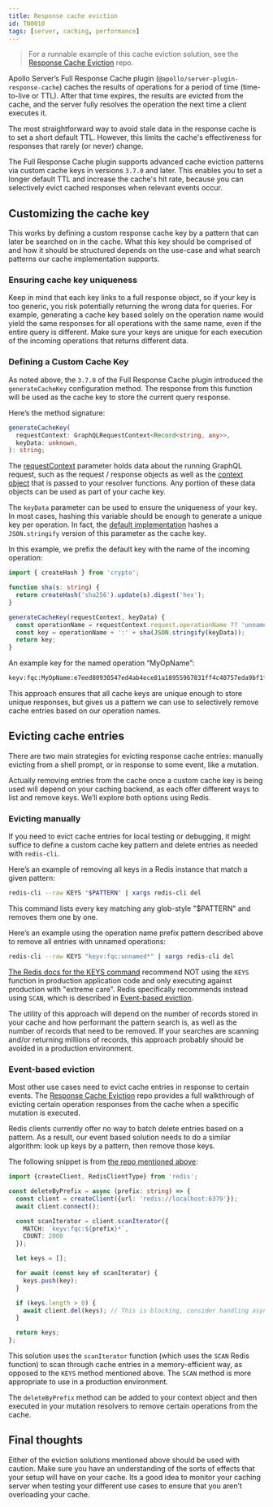 ```yaml
---
title: Response cache eviction
id: TN0010
tags: [server, caching, performance]
---
```


> For a runnable example of this cache eviction solution, see the [Response Cache Eviction](https://github.com/apollosolutions/response-cache-eviction) repo.

Apollo Server’s Full Response Cache plugin (`@apollo/server-plugin-response-cache`) caches the results of operations for a period of time (time-to-live or TTL). After that time expires, the results are evicted from the cache, and the server fully resolves the operation the next time a client executes it.

The most straightforward way to avoid stale data in the response cache is to set a short default TTL. However, this limits the cache's effectiveness for responses that rarely (or never) change.

The Full Response Cache plugin supports advanced cache eviction patterns via custom cache keys in versions `3.7.0` and later. This enables you to set a longer default TTL and increase the cache's hit rate, because you can selectively evict cached responses when relevant events occur.

## Customizing the cache key

This works by defining a custom response cache key by a pattern that can later be searched on in the cache. What this key should be comprised of and how it should be structured depends on the use-case and what search patterns our cache implementation supports.

### Ensuring cache key uniqueness

Keep in mind that each key links to a full response object, so if your key is too generic, you risk potentially returning the wrong data for queries. For example, generating a cache key based solely on the operation name would yield the same responses for all operations with the same name, even if the entire query is different. Make sure your keys are unique for each execution of the incoming operations that returns different data.

### Defining a Custom Cache Key

As noted above, the `3.7.0` of the Full Response Cache plugin introduced the `generateCacheKey` configuration method. The response from this function will be used as the cache key to store the current query response.

Here’s the method signature:

```typescript
generateCacheKey(
  requestContext: GraphQLRequestContext<Record<string, any>>,
  keyData: unknown,
): string;
```

The [requestContext](https://github.com/apollographql/apollo-server/blob/578dc68831d93d5809b78174d6179c10afc8c2ef/packages/server/src/externalTypes/requestPipeline.ts#L38) parameter holds data about the running GraphQL request, such as the request / response objects as well as the [context object](/apollo-server/data/resolvers/#the-context-argument) that is passed to your resolver functions. Any portion of these data objects can be used as part of your cache key.

The `keyData` parameter can be used to ensure the uniqueness of your key. In most cases, hashing this variable should be enough to generate a unique key per operation. In fact, the [default implementation](https://github.com/apollographql/apollo-server/blob/578dc68831d93d5809b78174d6179c10afc8c2ef/packages/plugin-response-cache/src/ApolloServerPluginResponseCache.ts#L182) hashes a `JSON.stringify` version of this parameter as the cache key.

In this example, we prefix the default key with the name of the incoming operation:

```typescript
import { createHash } from 'crypto';

function sha(s: string) {
  return createHash('sha256').update(s).digest('hex');
}

generateCacheKey(requestContext, keyData) {
  const operationName = requestContext.request.operationName ?? 'unnamed';
  const key = operationName + ':' + sha(JSON.stringify(keyData));
  return key;
}
```

An example key for the named operation “MyOpName”:

```bash
keyv:fqc:MyOpName:e7eed80930547ed4ab4ece81a18955967831ff4c40757eda9bf1f0de84e042f8
```

This approach ensures that all cache keys are unique enough to store unique responses, but gives us a pattern we can use to selectively remove cache entries based on our operation names.

## Evicting cache entries

There are two main strategies for evicting response cache entries: manually evicting from a shell prompt, or in response to some event, like a mutation.

Actually removing entries from the cache once a custom cache key is being used will depend on your caching backend, as each offer different ways to list and remove keys. We’ll explore both options using Redis.

### Evicting manually

If you need to evict cache entries for local testing or debugging, it might suffice to define a custom cache key pattern and delete entries as needed with `redis-cli`.

Here’s an example of removing all keys in a Redis instance that match a given pattern:

```bash
redis-cli --raw KEYS "$PATTERN" | xargs redis-cli del
```

This command lists every key matching any glob-style "$PATTERN" and removes them one by one.

Here’s an example using the operation name prefix pattern described above to remove all entries with unnamed operations:

```bash
redis-cli --raw KEYS "keyv:fqc:unnamed*" | xargs redis-cli del
```

[The Redis docs for the KEYS command](https://redis.io/commands/keys/) recommend NOT using the `KEYS` function in production application code and only executing against production with "extreme care". Redis specifically recommends instead using `SCAN`, which is described in [Event-based eviction](#event-based-eviction).

The utility of this approach will depend on the number of records stored in your cache and how performant the pattern search is, as well as the number of records that need to be removed. If your searches are scanning and/or returning millions of records, this approach probably should be avoided in a production environment.

### Event-based eviction

Most other use cases need to evict cache entries in response to certain events. The [Response Cache Eviction](https://github.com/apollosolutions/response-cache-eviction) repo provides a full walkthrough of evicting certain operation responses from the cache when a specific mutation is executed.

Redis clients currently offer no way to batch delete entries based on a pattern. As a result, our event based solution needs to do a similar algorithm: look up keys by a pattern, then remove those keys.

The following snippet is from [the repo mentioned above](https://github.com/apollosolutions/response-cache-eviction):

```ts
import {createClient, RedisClientType} from 'redis';

const deleteByPrefix = async (prefix: string) => {
  const client = createClient({url: 'redis://localhost:6379'});
  await client.connect();

  const scanIterator = client.scanIterator({
    MATCH: `keyv:fqc:${prefix}*`,
    COUNT: 2000
  });

  let keys = [];

  for await (const key of scanIterator) {
    keys.push(key);
  }

  if (keys.length > 0) {
    await client.del(keys); // This is blocking, consider handling async in production if the number of keys is large
  }

  return keys;
};
```

This solution uses the `scanIterator` function (which uses the `SCAN` Redis function) to scan through cache entries in a memory-efficient way, as opposed to the `KEYS` method mentioned above. The `SCAN` method is more appropriate to use in a production environment.

The `deleteByPrefix` method can be added to your context object and then executed in your mutation resolvers to remove certain operations from the cache.

## Final thoughts

Either of the eviction solutions mentioned above should be used with caution. Make sure you have an understanding of the sorts of effects that your setup will have on your cache. Its a good idea to monitor your caching server when testing your different use cases to ensure that you aren’t overloading your cache.

